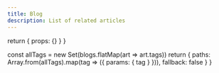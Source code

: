 ```yaml
---
title: Blog
description: List of related articles
---
```



  return { props: {} }
}

  const allTags = new Set(blogs.flatMap(art => art.tags))
  return {
    paths: Array.from(allTags).map(tag => ({ params: { tag } })),
    fallback: false
  }
}

<Blog />
